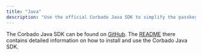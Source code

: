 ```yaml
---
title: "Java"
description: "Use the official Corbado Java SDK to simplify the passkey and session management integration in your Java applications."
---
```


The Corbado Java SDK can be found on [GitHub](https://github.com/corbado/corbado-java). The [README](https://github.com/corbado/corbado-java) there contains detailed information on how to install and use the Corbado Java SDK.